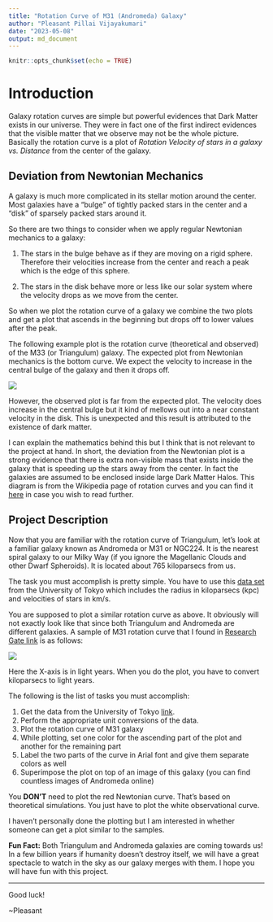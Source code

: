 ```yaml
---
title: "Rotation Curve of M31 (Andromeda) Galaxy"
author: "Pleasant Pillai Vijayakumari"
date: "2023-05-08"
output: md_document
---
```


```r
knitr::opts_chunk$set(echo = TRUE)
```

# Introduction

Galaxy rotation curves are simple but powerful evidences that Dark Matter exists in our universe. They were in fact one of the first indirect evidences that the visible matter that we observe may not be the whole picture. Basically the rotation curve is a plot of *Rotation Velocity of stars in a galaxy vs. Distance* from the center of the galaxy.

## Deviation from Newtonian Mechanics

A galaxy is much more complicated in its stellar motion around the center. Most galaxies have a "bulge" of tightly packed stars in the center and a "disk" of sparsely packed stars around it.

So there are two things to consider when we apply regular Newtonian mechanics to a galaxy:

1.  The stars in the bulge behave as if they are moving on a rigid sphere. Therefore their velocities increase from the center and reach a peak which is the edge of this sphere.

2.  The stars in the disk behave more or less like our solar system where the velocity drops as we move from the center.

So when we plot the rotation curve of a galaxy we combine the two plots and get a plot that ascends in the beginning but drops off to lower values after the peak.

The following example plot is the rotation curve (theoretical and observed) of the M33 (or Triangulum) galaxy. The expected plot from Newtonian mechanics is the bottom curve. We expect the velocity to increase in the central bulge of the galaxy and then it drops off.

![](m33-rotation-curve.png)

However, the observed plot is far from the expected plot. The velocity does increase in the central bulge but it kind of mellows out into a near constant velocity in the disk. This is unexpected and this result is attributed to the existence of dark matter.

I can explain the mathematics behind this but I think that is not relevant to the project at hand. In short, the deviation from the Newtonian plot is a strong evidence that there is extra non-visible mass that exists inside the galaxy that is speeding up the stars away from the center. In fact the galaxies are assumed to be enclosed inside large Dark Matter Halos. This diagram is from the Wikipedia page of rotation curves and you can find it [here](https://en.wikipedia.org/wiki/Galaxy_rotation_curve) in case you wish to read further.

## Project Description

Now that you are familiar with the rotation curve of Triangulum, let's look at a familiar galaxy known as Andromeda or M31 or NGC224. It is the nearest spiral galaxy to our Milky Way (if you ignore the Magellanic Clouds and other Dwarf Spheroids). It is located about 765 kiloparsecs from us.

The task you must accomplish is pretty simple. You have to use this [data set](http://www.ioa.s.u-tokyo.ac.jp/~sofue/RC99/0224.dat) from the University of Tokyo which includes the radius in kiloparsecs (kpc) and velocities of stars in km/s.

You are supposed to plot a similar rotation curve as above. It obviously will not exactly look like that since both Triangulum and Andromeda are different galaxies. A sample of M31 rotation curve that I found in [Research Gate link](https://www.researchgate.net/profile/Alan-Parry/publication/258849339/figure/fig3/AS:669497048461332@1536631943465/The-rotation-curves-both-observed-and-calculated-for-the-Andromeda-galaxy-Credit.jpg) is as follows:

![](m31-rotation-curve.png)

Here the X-axis is in light years. When you do the plot, you have to convert kiloparsecs to light years.

The following is the list of tasks you must accomplish:

1.  Get the data from the University of Tokyo [link](http://www.ioa.s.u-tokyo.ac.jp/~sofue/RC99/0224.dat).
2.  Perform the appropriate unit conversions of the data.
3.  Plot the rotation curve of M31 galaxy
4.  While plotting, set one color for the ascending part of the plot and another for the remaining part
5.  Label the two parts of the curve in Arial font and give them separate colors as well
6.  Superimpose the plot on top of an image of this galaxy (you can find countless images of Andromeda online)

You **DON'T** need to plot the red Newtonian curve. That's based on theoretical simulations. You just have to plot the white observational curve.

I haven't personally done the plotting but I am interested in whether someone can get a plot similar to the samples.

**Fun Fact:** Both Triangulum and Andromeda galaxies are coming towards us! In a few billion years if humanity doesn't destroy itself, we will have a great spectacle to watch in the sky as our galaxy merges with them. I hope you will have fun with this project.

------------------------------------------------------------------------

Good luck!

\~Pleasant
